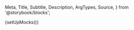   Meta,
  Title,
  Subtitle,
  Description,
  ArgTypes,
  Source,
} from '@storybook/blocks';

{setUpMocks()}

<Meta
  title="Entities/Payment Provisioning"
  Components="justifi-payment-provisioning"
  of={JustifiPaymentProvisioning}
/>

<Title />

---

Component to render a business onboarding form, segmented into multiple steps. You
will need to first create a business via [Business API](https://docs.justifi.tech/api-spec#tag/Business)
to get the business-id required for this component.

# Index

---

- [Props, events and methods](#props-events-and-methods)
- [Authorization](#authorization)
- [Example usage](#example-usage)

# Props, events and methods

---

<ArgTypes exclude={['Theme']} />

# Authorization

---

<p>
  Authorization is performed by passing a web component token as{' '}
  <code>auth-token</code>.
</p>
<ul>
  <li>
    <strong>Web Component Token</strong>: These tokens are generated by your
    backend services using the [Web Component Tokens
    API](https://docs.justifi.tech/api-spec#tag/Web-Component-Tokens/operation/CreateWebComponentToken).
    Each token can be scoped to perform a set number of actions and is active
    for 60 minutes. When creating a web component token for this specific
    component you'll need to use the role `write:business:business_id`. Make
    sure the value for `business_id` matches the prop you also pass separately.
  </li>
</ul>

# Example Usage

---

<ComponentBox>
  <justifi-payment-provisioning />
</ComponentBox>

---

<Source dark language="html" code={example} />
